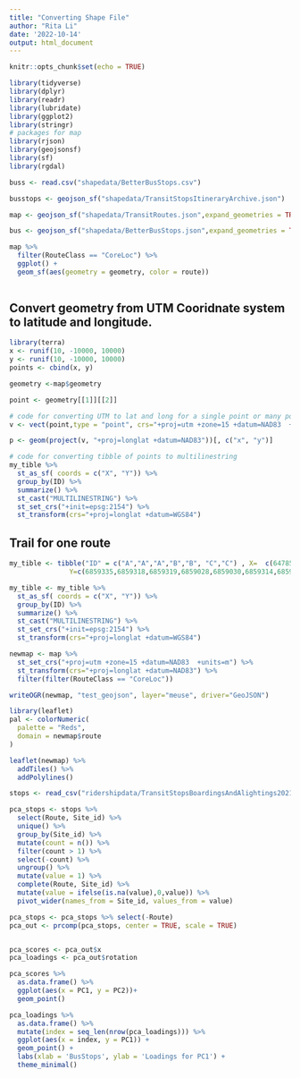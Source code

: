 ```yaml
---
title: "Converting Shape File"
author: "Rita Li"
date: '2022-10-14'
output: html_document
---
```


```r
knitr::opts_chunk$set(echo = TRUE)
```


```r
library(tidyverse)
library(dplyr)
library(readr)
library(lubridate)
library(ggplot2)
library(stringr)
# packages for map
library(rjson)
library(geojsonsf)
library(sf)
library(rgdal)

buss <- read.csv("shapedata/BetterBusStops.csv")

busstops <- geojson_sf("shapedata/TransitStopsItineraryArchive.json")

map <- geojson_sf("shapedata/TransitRoutes.json",expand_geometries = TRUE)

bus <- geojson_sf("shapedata/BetterBusStops.json",expand_geometries = TRUE)
```

```r
map %>%
  filter(RouteClass == "CoreLoc") %>% 
  ggplot() + 
  geom_sf(aes(geometry = geometry, color = route))
  
```


## Convert geometry from UTM Cooridnate system to latitude and longitude.

```r
library(terra)
x <- runif(10, -10000, 10000)   
y <- runif(10, -10000, 10000)   
points <- cbind(x, y)

geometry <-map$geometry

point <- geometry[[1]][[2]]

# code for converting UTM to lat and long for a single point or many points
v <- vect(point,type = "point", crs="+proj=utm +zone=15 +datum=NAD83  +units=m")

p <- geom(project(v, "+proj=longlat +datum=NAD83"))[, c("x", "y")]

# code for converting tibble of points to multilinestring
my_tible %>% 
  st_as_sf( coords = c("X", "Y")) %>% 
  group_by(ID) %>% 
  summarize() %>%
  st_cast("MULTILINESTRING") %>% 
  st_set_crs("+init=epsg:2154") %>% 
  st_transform(crs="+proj=longlat +datum=WGS84")
```

## Trail for one route
```r

my_tible <- tibble("ID" = c("A","A","A","B","B", "C","C") , X=  c(647851,647875,647875,647766,647766,647826,647822) , 
               Y=c(6859335,6859318,6859319,6859028,6859030,6859314,6859316) )

my_tible <- my_tible %>% 
  st_as_sf( coords = c("X", "Y")) %>% 
  group_by(ID) %>% 
  summarize() %>%
  st_cast("MULTILINESTRING") %>% 
  st_set_crs("+init=epsg:2154") %>% 
  st_transform(crs="+proj=longlat +datum=WGS84")

newmap <- map %>% 
  st_set_crs("+proj=utm +zone=15 +datum=NAD83  +units=m") %>% 
  st_transform(crs="+proj=longlat +datum=NAD83") %>% 
  filter(filter(RouteClass == "CoreLoc"))

writeOGR(newmap, "test_geojson", layer="meuse", driver="GeoJSON")

```


```r
library(leaflet)
pal <- colorNumeric(
  palette = "Reds",
  domain = newmap$route
)

leaflet(newmap) %>% 
  addTiles() %>%
  addPolylines()
```





```r
stops <- read_csv("ridershipdata/TransitStopsBoardingsAndAlightings2021.csv")
```

```r
pca_stops <- stops %>% 
  select(Route, Site_id) %>%
  unique() %>% 
  group_by(Site_id) %>% 
  mutate(count = n()) %>% 
  filter(count > 1) %>% 
  select(-count) %>% 
  ungroup() %>% 
  mutate(value = 1) %>% 
  complete(Route, Site_id) %>% 
  mutate(value = ifelse(is.na(value),0,value)) %>% 
  pivot_wider(names_from = Site_id, values_from = value)
```
```r
pca_stops <- pca_stops %>% select(-Route)
pca_out <- prcomp(pca_stops, center = TRUE, scale = TRUE)


pca_scores <- pca_out$x
pca_loadings <- pca_out$rotation

pca_scores %>% 
  as.data.frame() %>%
  ggplot(aes(x = PC1, y = PC2))+
  geom_point()
```


```r
pca_loadings %>%
  as.data.frame() %>%
  mutate(index = seq_len(nrow(pca_loadings))) %>%
  ggplot(aes(x = index, y = PC1)) + 
  geom_point() + 
  labs(xlab = 'BusStops', ylab = 'Loadings for PC1') + 
  theme_minimal()
````
